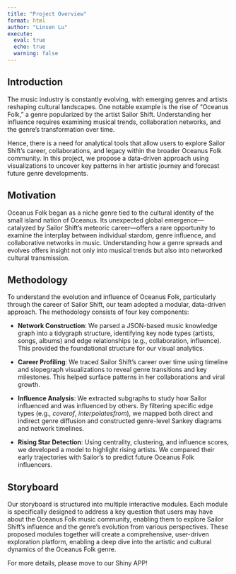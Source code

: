 ```yaml
---
title: "Project Overview"
format: html
author: "Linsen Lu"
execute: 
  eval: true
  echo: true
  warning: false
---
```


## Introduction

The music industry is constantly evolving, with emerging genres and artists reshaping cultural landscapes. One notable example is the rise of “Oceanus Folk,” a genre popularized by the artist Sailor Shift. Understanding her influence requires examining musical trends, collaboration networks, and the genre’s transformation over time.

Hence, there is a need for analytical tools that allow users to explore Sailor Shift’s career, collaborations, and legacy within the broader Oceanus Folk community. In this project, we propose a data-driven approach using visualizations to uncover key patterns in her artistic journey and forecast future genre developments.

## Motivation

Oceanus Folk began as a niche genre tied to the cultural identity of the small island nation of Oceanus. Its unexpected global emergence—catalyzed by Sailor Shift’s meteoric career—offers a rare opportunity to examine the interplay between individual stardom, genre influence, and collaborative networks in music. Understanding how a genre spreads and evolves offers insight not only into musical trends but also into networked cultural transmission.

## Methodology

To understand the evolution and influence of Oceanus Folk, particularly through the career of Sailor Shift, our team adopted a modular, data-driven approach. The methodology consists of four key components:

-   **Network Construction**: We parsed a JSON-based music knowledge graph into a tidygraph structure, identifying key node types (artists, songs, albums) and edge relationships (e.g., collaboration, influence). This provided the foundational structure for our visual analytics.

-   **Career Profiling**: We traced Sailor Shift’s career over time using timeline and slopegraph visualizations to reveal genre transitions and key milestones. This helped surface patterns in her collaborations and viral growth.

-   **Influence Analysis**: We extracted subgraphs to study how Sailor influenced and was influenced by others. By filtering specific edge types (e.g., *coverof*, *interpolatesfrom*), we mapped both direct and indirect genre diffusion and constructed genre-level Sankey diagrams and network timelines.

-   **Rising Star Detection**: Using centrality, clustering, and influence scores, we developed a model to highlight rising artists. We compared their early trajectories with Sailor's to predict future Oceanus Folk influencers.

## Storyboard

Our storyboard is structured into multiple interactive modules. Each module is specifically designed to address a key question that users may have about the Oceanus Folk music community, enabling them to explore Sailor Shift’s influence and the genre’s evolution from various perspectives. These proposed modules together will create a comprehensive, user-driven exploration platform, enabling a deep dive into the artistic and cultural dynamics of the Oceanus Folk genre.

For more details, please move to our Shiny APP!